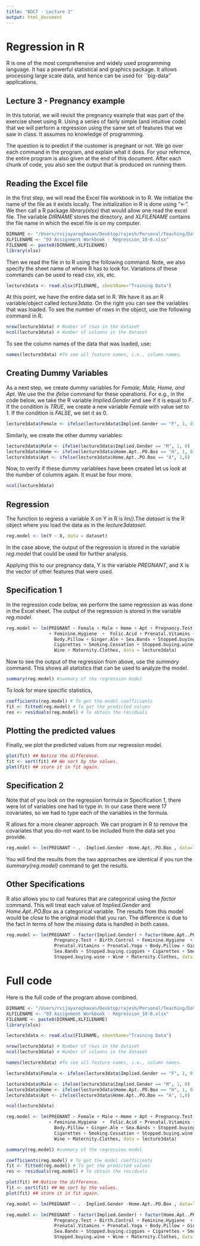 ```yaml
---
title: "BDCT - Lecture 3"
output: html_document
---
```


# Regression in R

R is one of the most comprehensive and widely used programming language. It has a powerful statistical and graphics package. It allows processing large scale data, and hence can be used for ``big-data'' applications. 

## Lecture 3 - Pregnancy example

In this tutorial, we will revisit the pregnancy example that was part of the exercise sheet using R. Using a series of fairly simple (and intuitive code) that we will perform a regression using the same set of features that we saw in class. It assumes no knowledge of programming. 

The question is to predict if the customer is pregnant or not. We go over each command in the program, and explain what it does. For your refernce, the entire program is also given at the end of this document. After each chunk of code, you also see the output that is produced on running them.

## Reading the Excel file

In the first step, we will read the Excel file workbook in to R. We initialize the name of the file as it exists locally. The initialization in R is done using "<-". We then call a R package _library(xlsx)_ that would allow one read the excel file. The variable _DIRNAME_ stores the directory, and _XLFILENAME_ contains the file name in which the excel file is on my computer.

```r

DIRNAME <- "/Users/rvijayaraghavan/Desktop/rajesh/Personal/Teaching/DataDrivenSrikantClass/"
XLFILENAME <- "03 Assignment Workbook - Regression_10-6.xlsx"
FILENAME <- paste0(DIRNAME,XLFILENAME)
library(xlsx)

```

Then we read the file in to R using the following command. Note, we also specify the sheet name of where R has to look for. Variations of these commands can be used to read csv, xls, etc. 

```r

lecture3data <- read.xlsx(FILENAME, sheetName="Training Data")

```

At this point, we have the entire data set in R. We have it as an R variable/object called _lecture3data_. On the right you can see the variables that was loaded. To see the number of rows in the object, use the following command in R.

```r

nrow(lecture3data) # Number of rows in the dataset
ncol(lecture3data) # Number of columns in the dataset

```

To see the column names of the data that was loaded, use:

```r

names(lecture3data) #To see all feature names, i.e., column names. 

```

## Creating Dummy Variables

As a next step, we create dummy variables for _Female, Male, Home, and Apt_. We use the the _ifelse_ command for these operations. For e.g., in the code below, we take the R variable _Implied.Gender_ and see if it is equal to _F_. If the condition is _TRUE_, we create a new variable _Female_ with value set to 1. If the condition is _FALSE_, we set it as 0. 

```r

lecture3data$Female <- ifelse(lecture3data$Implied.Gender == "F", 1, 0)

```

Similarly, we create the other dummy variables:

```r

lecture3data$Male <- ifelse(lecture3data$Implied.Gender == "M", 1, 0)
lecture3data$Home <- ifelse(lecture3data$Home.Apt..PO.Box == "H", 1, 0)
lecture3data$Apt <- ifelse(lecture3data$Home.Apt..PO.Box == "A", 1,0)

```

Now, to verify if these dummy variablees have been created let us look at the number of columns again. It must be four more. 

```r

ncol(lecture3data)

```

## Regression

The function to regress a variable X on Y in R is _lm()_.The _dataset_ is the R object where you load the data as in the _lecture3dataset_.

```r

reg.model <- lm(Y ~ X, data = dataset)

```

In the case above, the output of the regression is stored in the variable _reg.model_ that could be used for further analysis.

Applying this to our pregnancy data, Y is the variable _PREGNANT_, and X is the vector of other features that were used. 

## Specification 1

In the regression code below, we perform the same regression as was done in the Excel sheet. The output of the regression is stored in the variable _reg.model_.

```r

reg.model <- lm(PREGNANT ~ Female + Male + Home + Apt + Pregnancy.Test + Birth.Control 
                + Feminine.Hygiene  +  Folic.Acid + Prenatal.Vitamins + Prenatal.Yoga + 
                  Body.Pillow + Ginger.Ale + Sea.Bands + Stopped.buying.ciggies + 
                  Cigarettes + Smoking.Cessation + Stopped.buying.wine + 
                  Wine + Maternity.Clothes, data = lecture3data)

```

Now to see the output of the regression from above, use the _summary_ command. This shows all statistics that can be used to analyze the model.

```r

summary(reg.model) #summary of the regression model

```

To look for more specific statistics, 


```r

coefficients(reg.model) # To get the model coefficients
fit <- fitted(reg.model) # To get the predicted values
res <- residuals(reg.model) # To obtain the residuals

```

## Plotting the predicted values

Finally, we plot the predicted values from our regression model. 

```r

plot(fit) ## Notice the difference.
fit <- sort(fit) ## We sort by the values.
plot(fit) ## store it in fit again.

```

## Specification 2

Note that of you look on the regression formula in Specification 1, there were lot of variables one had to type in. In our case there were $17$ covariates, so we had to type each of the variables in the formula. 

R allows for a more cleaner approach. We can program in R to remove the covariates that you do-not want to be included from the data set you provide. 

```r

reg.model <- lm(PREGNANT ~ . -Implied.Gender -Home.Apt..PO.Box , data=lecture3data)

```

You will find the results from the two approaches are identical if you run the _summary(reg.model)_ command to get the results. 

## Other Specifications

R also allows you to call features that are categorical using the _factor_ command. This will treat each value of _Implied.Gender_ and _Home.Apt..PO.Box_ as a categorical variable. The results from this model would be close to the original model that you ran. The difference is due to the fact in terms of how the missing data is handled in both cases. 

```r

reg.model <- lm(PREGNANT ~ factor(Implied.Gender) + factor(Home.Apt..PO.Box) + 
                  Pregnancy.Test + Birth.Control + Feminine.Hygiene  + Folic.Acid + 
                  Prenatal.Vitamins + Prenatal.Yoga + Body.Pillow + Ginger.Ale + 
                  Sea.Bands + Stopped.buying.ciggies + Cigarettes + Smoking.Cessation + 
                  Stopped.buying.wine + Wine + Maternity.Clothes, data = lecture3data)

```

# Full code

Here is the full code of the program above combined. 

```r

DIRNAME <- "/Users/rvijayaraghavan/Desktop/rajesh/Personal/Teaching/DataDrivenSrikantClass/"
XLFILENAME <- "03 Assignment Workbook - Regression_10-6.xlsx"
FILENAME <- paste0(DIRNAME,XLFILENAME)
library(xlsx)

lecture3data <- read.xlsx(FILENAME, sheetName="Training Data")

nrow(lecture3data) # Number of rows in the dataset
ncol(lecture3data) # Number of columns in the dataset

names(lecture3data) #To see all feature names, i.e., column names. 

lecture3data$Female <- ifelse(lecture3data$Implied.Gender == "F", 1, 0)

lecture3data$Male <- ifelse(lecture3data$Implied.Gender == "M", 1, 0)
lecture3data$Home <- ifelse(lecture3data$Home.Apt..PO.Box == "H", 1, 0)
lecture3data$Apt <- ifelse(lecture3data$Home.Apt..PO.Box == "A", 1,0)

ncol(lecture3data)

reg.model <- lm(PREGNANT ~ Female + Male + Home + Apt + Pregnancy.Test + Birth.Control 
                + Feminine.Hygiene  +  Folic.Acid + Prenatal.Vitamins + Prenatal.Yoga + 
                  Body.Pillow + Ginger.Ale + Sea.Bands + Stopped.buying.ciggies + 
                  Cigarettes + Smoking.Cessation + Stopped.buying.wine + 
                  Wine + Maternity.Clothes, data = lecture3data)

summary(reg.model) #summary of the regression model

coefficients(reg.model) # To get the model coefficients
fit <- fitted(reg.model) # To get the predicted values
res <- residuals(reg.model) # To obtain the residuals

plot(fit) ## Notice the difference.
fit <- sort(fit) ## We sort by the values.
plot(fit) ## store it in fit again.

reg.model <- lm(PREGNANT ~ . -Implied.Gender -Home.Apt..PO.Box , data=lecture3data)

reg.model <- lm(PREGNANT ~ factor(Implied.Gender) + factor(Home.Apt..PO.Box) + 
                  Pregnancy.Test + Birth.Control + Feminine.Hygiene  + Folic.Acid + 
                  Prenatal.Vitamins + Prenatal.Yoga + Body.Pillow + Ginger.Ale + 
                  Sea.Bands + Stopped.buying.ciggies + Cigarettes + Smoking.Cessation + 
                  Stopped.buying.wine + Wine + Maternity.Clothes, data = lecture3data)

```
